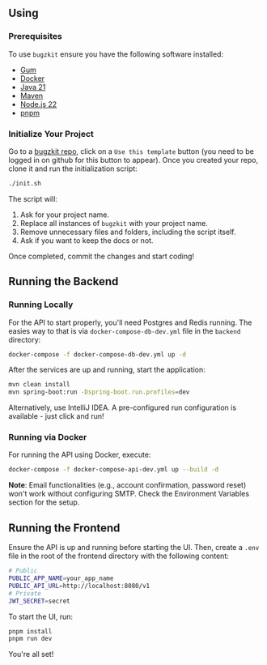 ## Using

### Prerequisites

To use `bugzkit` ensure you have the following software installed:

- [Gum](https://github.com/charmbracelet/gum)
- [Docker](https://www.docker.com/)
- [Java 21](https://openjdk.org/projects/jdk/21/)
- [Maven](https://maven.apache.org/)
- [Node.js 22](https://nodejs.org/)
- [pnpm](https://pnpm.io/)

### Initialize Your Project

Go to a [bugzkit repo](https://github.com/while1618/bugzkit), click on a `Use this template` button (you need to be logged in on github for this button to appear).
Once you created your repo, clone it and run the initialization script:

```bash
./init.sh
```

The script will:

1. Ask for your project name.
2. Replace all instances of `bugzkit` with your project name.
3. Remove unnecessary files and folders, including the script itself.
4. Ask if you want to keep the docs or not.

Once completed, commit the changes and start coding!

## Running the Backend

### Running Locally

For the API to start properly, you'll need Postgres and Redis running. The easies way to that is via `docker-compose-db-dev.yml` file in the `backend` directory:

```bash
docker-compose -f docker-compose-db-dev.yml up -d
```

After the services are up and running, start the application:

```bash
mvn clean install
mvn spring-boot:run -Dspring-boot.run.profiles=dev
```

Alternatively, use IntelliJ IDEA. A pre-configured run configuration is available - just click and run!

### Running via Docker

For running the API using Docker, execute:

```bash
docker-compose -f docker-compose-api-dev.yml up --build -d
```

**Note**: Email functionalities (e.g., account confirmation, password reset) won't work without configuring SMTP. Check the Environment Variables section for the setup.

## Running the Frontend

Ensure the API is up and running before starting the UI. Then, create a `.env` file in the root of the frontend directory with the following content:

```bash
# Public
PUBLIC_APP_NAME=your_app_name
PUBLIC_API_URL=http://localhost:8080/v1
# Private
JWT_SECRET=secret
```

To start the UI, run:

```bash
pnpm install
pnpm run dev
```

You're all set!
